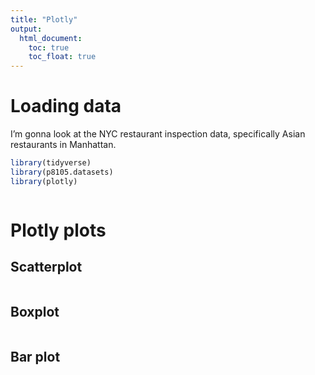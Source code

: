 ```yaml
---
title: "Plotly"
output: 
  html_document:
    toc: true
    toc_float: true
---
```


# Loading data

I'm gonna look at the NYC restaurant inspection data, specifically Asian restaurants in Manhattan. 

```r
library(tidyverse)
library(p8105.datasets)
library(plotly)
```


```r

```

# Plotly plots

## Scatterplot

```r

```

## Boxplot

```r

```

## Bar plot

```r

```

